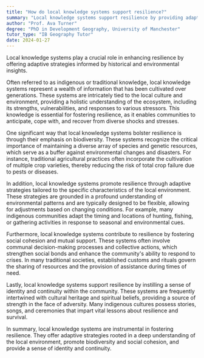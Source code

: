 ```yaml
---
title: "How do local knowledge systems support resilience?"
summary: "Local knowledge systems support resilience by providing adaptive strategies based on historical and environmental understanding."
author: "Prof. Ava Turner"
degree: "PhD in Development Geography, University of Manchester"
tutor_type: "IB Geography Tutor"
date: 2024-01-27
---
```


Local knowledge systems play a crucial role in enhancing resilience by offering adaptive strategies informed by historical and environmental insights.

Often referred to as indigenous or traditional knowledge, local knowledge systems represent a wealth of information that has been cultivated over generations. These systems are intricately tied to the local culture and environment, providing a holistic understanding of the ecosystem, including its strengths, vulnerabilities, and responses to various stressors. This knowledge is essential for fostering resilience, as it enables communities to anticipate, cope with, and recover from diverse shocks and stresses.

One significant way that local knowledge systems bolster resilience is through their emphasis on biodiversity. These systems recognize the critical importance of maintaining a diverse array of species and genetic resources, which serve as a buffer against environmental changes and disasters. For instance, traditional agricultural practices often incorporate the cultivation of multiple crop varieties, thereby reducing the risk of total crop failure due to pests or diseases.

In addition, local knowledge systems promote resilience through adaptive strategies tailored to the specific characteristics of the local environment. These strategies are grounded in a profound understanding of environmental patterns and are typically designed to be flexible, allowing for adjustments based on changing conditions. For example, many indigenous communities adapt the timing and locations of hunting, fishing, or gathering activities in response to seasonal and environmental cues.

Furthermore, local knowledge systems contribute to resilience by fostering social cohesion and mutual support. These systems often involve communal decision-making processes and collective actions, which strengthen social bonds and enhance the community's ability to respond to crises. In many traditional societies, established customs and rituals govern the sharing of resources and the provision of assistance during times of need.

Lastly, local knowledge systems support resilience by instilling a sense of identity and continuity within the community. These systems are frequently intertwined with cultural heritage and spiritual beliefs, providing a source of strength in the face of adversity. Many indigenous cultures possess stories, songs, and ceremonies that impart vital lessons about resilience and survival.

In summary, local knowledge systems are instrumental in fostering resilience. They offer adaptive strategies rooted in a deep understanding of the local environment, promote biodiversity and social cohesion, and provide a sense of identity and continuity.
    